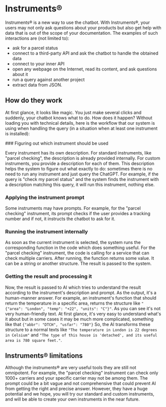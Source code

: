 
# Instruments®

Instruments® is a new way to use the chatbot. With Instruments®, your users may not only ask questions about your products but also get help with data that is out of the scope of your documentation. The examples of such interactions are (not limited to):

- ask for a parcel status
- connect to a third-party API and ask the chatbot to handle the obtained data
- connect to your inner API
- open any webpage on the Internet, read its content, and ask questions about it
- run a query against another project
- extract data from JSON.

## How do they work
At first glance, it looks like magic. You just make several clicks and suddenly, your chatbot knows what to do. How does it happen? Without loading you with technical details, here is the workflow that our system is using when handling the query (in a situation when at least one instrument is installed):

<Steps>
### Figuring out which instrument should be used

Every instrument has its own description. For standard instruments, like "parcel checking", the description is already provided internally. For custom instruments, you provide a description for each of them. This description helps the system to figure out what exactly to do: sometimes there is no need to run any instrument and just query the ChatGPT. For example, if the query is "check my parcel status" and the system finds the instrument with a description matching this query, it will run this instrument, nothing else.

### Applying the instrument prompt

Some instruments may have prompts. For example, for the "parcel checking" instrument, its prompt checks if the user provides a tracking number and if not, it instructs the chatbot to ask for it.

### Running the instrument internally

As soon as the current instrument is selected, the system runs the corresponding function in the code which does something useful. For the "parcel checking" instrument, the code is calling for a service that can check multiple carriers. After running, the function returns some value. It can be a string or another structure. The result is passed to the system.

### Getting the result and processing it

Now, the result is passed to AI which tries to understand the result according to the instrument's description and prompt. As the output, it's a human-manner answer. For example, an instrument's function that should return the temperature in a specific area, returns the structure like ```"{"area": "London", "temp": "+22", "units": "C"}"```. As you can see it's not very human-friendly text. At first glance, it's very easy to understand what's it about but in some cases it may be much more complicated, something like that ```{"abbr": "DTCH", "usfar": "780"}``` So, the AI transforms these structure to a normal texts like ```"The temperature in London is 22 degrees in Celsium"``` and ```"The type of this house is 'detached', and its useful area is 780 square feet."```.

</Steps>

## Instruments® limitations

Although the instruments® are very useful tools they are still not omnipotent. For example, the "parcel checking" instrument can check only 1000+ carriers and your specific carrier may not be among them. The prompt could be a bit vague and not comprehensive that could prevent AI from getting the right and precise answer. However, they have a huge potential and we hope, you will try our standard and custom instruments, and will be able to create your own instruments in the near future.
